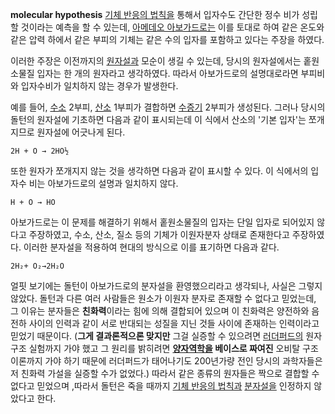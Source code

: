 '''molecular hypothesis'''
[[기체 반응의 법칙]]을 통해서 입자수도 간단한 정수 비가 성립할 것이라는 예측을 할 수 있는데, [[아메데오 아보가드로]]는 이를 토대로 하여 같은 온도와 같은 압력 하에서 같은 부피의 기체는 같은 수의 입자를 포함하고 있다는 주장을 하였다.

이러한 주장은 이전까지의 [[원자설]]과 모순이 생길 수 있는데, 당시의 원자설에서는 홑원소물질 입자는 한 개의 원자라고 생각하였다. 따라서 아보가드로의 설명대로라면 부피비와 입자수비가 일치하지 않는 경우가 발생한다. 

예를 들어, [[수소]] 2부피, [[산소]] 1부피가 결합하면 [[수증기]] 2부피가 생성된다. 그러나 당시의 돌턴의 원자설에 기초하면 다음과 같이 표시되는데 이 식에서 산소의 '기본 입자'는 쪼개지므로 원자설에 어긋나게 된다.

 2H + O → 2HO½

또한 원자가 쪼개지지 않는 것을 생각하면 다음과 같이 표시할 수 있다. 이 식에서의 입자수 비는 아보가드로의 설명과 일치하지 않다.

 H + O → HO

아보가드로는 이 문제를 해결하기 위해서 홑원소물질의 입자는 단일 입자로 되어있지 않다고 주장하였고, 수소, 산소, 질소 등의 기체가 이원자분자 상태로 존재한다고 주장하였다. 이러한 분자설을 적용하여 현대의 방식으로 이를 표기하면 다음과 같다.

 2H₂+ O₂→2H₂O

얼핏 보기에는 돌턴이 아보가드로의 분자설을 환영했으리라고 생각되나, 사실은 그렇지 않았다. 돌턴과 다른 여러 사람들은 원소가 이원자 분자로 존재할 수 없다고 믿었는데, 그 이유는 분자들은 '''친화력'''이라는 힘에 의해 결합되어 있으며 이 친화력은 양전하와 음전하 사이의 인력과 같이 서로 반대되는 성질을 지닌 것들 사이에 존재하는 인력이라고 믿었기 때문이다. ('''그게 결과론적으론 맞지만''' 그걸 실증할 수 있으려면 [[러더퍼드]]의 원자구조 실험까지 가야 했고 그 원리를 밝히려면 '''[[양자역학]]을 베이스로 짜여진''' 오비탈 구조 이론까지 가야 하기 때문에 러더퍼드가 태어나기도 200년가량 전인 당시의 과학자들은 저 친화력 가설을 실증할 수가 없었다.) 따라서 같은 종류의 원자들은 짝으로 결합할 수 없다고 믿었으며 ,따라서  돌턴은 죽을 때까지 [[기체 반응의 법칙]]과 [[분자설]]을 인정하지 않았다고 한다. 
 
